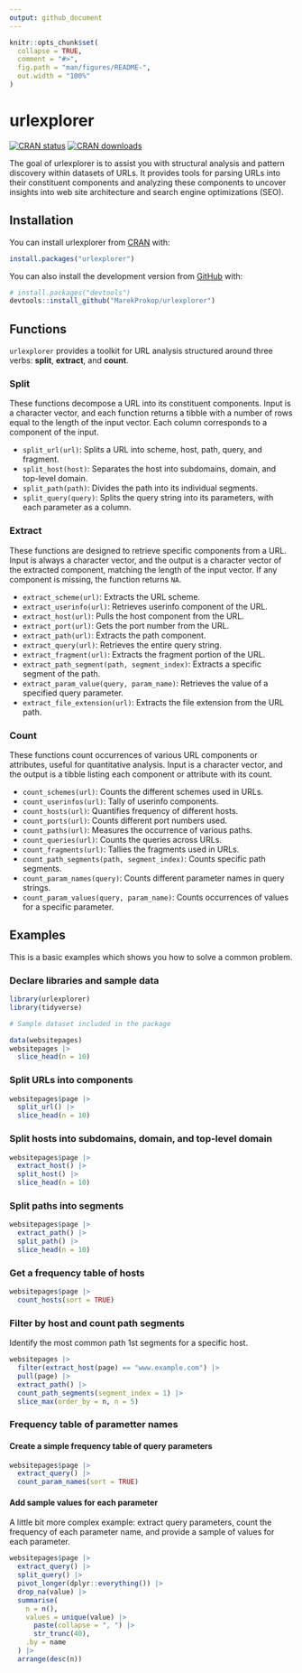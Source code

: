```yaml
---
output: github_document
---
```


<!-- README.md is generated from README.Rmd. Please edit that file -->

```r
knitr::opts_chunk$set(
  collapse = TRUE,
  comment = "#>",
  fig.path = "man/figures/README-",
  out.width = "100%"
)
```

# urlexplorer

<!-- badges: start -->
[![CRAN status](https://www.r-pkg.org/badges/version/urlexplorer)](https://CRAN.R-project.org/package=urlexplorer)
[![CRAN downloads](https://cranlogs.r-pkg.org/badges/urlexplorer)](https://cran.r-project.org/package=urlexplorer)
<!-- badges: end -->

The goal of urlexplorer is to assist you with structural analysis and pattern discovery within datasets of URLs. It provides tools for parsing URLs into their constituent components and analyzing these components to uncover insights into web site architecture and search engine optimizations (SEO).

## Installation

You can install urlexplorer from [CRAN](https://cran.r-project.org/package=urlexplorer) with:

``` r
install.packages("urlexplorer")
```

You can also install the development version from [GitHub](https://github.com/) with:

``` r
# install.packages("devtools")
devtools::install_github("MarekProkop/urlexplorer")
```

## Functions

`urlexplorer` provides a toolkit for URL analysis structured around three verbs: **split**, **extract**, and **count**.

### Split

These functions decompose a URL into its constituent components. Input is a character vector, and each function returns a tibble with a number of rows equal to the length of the input vector. Each column corresponds to a component of the input.

- `split_url(url)`: Splits a URL into scheme, host, path, query, and fragment.
- `split_host(host)`: Separates the host into subdomains, domain, and top-level domain.
- `split_path(path)`: Divides the path into its individual segments.
- `split_query(query)`: Splits the query string into its parameters, with each parameter as a column.

### Extract

These functions are designed to retrieve specific components from a URL. Input is always a character vector, and the output is a character vector of the extracted component, matching the length of the input vector. If any component is missing, the function returns `NA`.

- `extract_scheme(url)`: Extracts the URL scheme.
- `extract_userinfo(url)`: Retrieves userinfo component of the URL.
- `extract_host(url)`: Pulls the host component from the URL.
- `extract_port(url)`: Gets the port number from the URL.
- `extract_path(url)`: Extracts the path component.
- `extract_query(url)`: Retrieves the entire query string.
- `extract_fragment(url)`: Extracts the fragment portion of the URL.
- `extract_path_segment(path, segment_index)`: Extracts a specific segment of the path.
- `extract_param_value(query, param_name)`: Retrieves the value of a specified query parameter.
- `extract_file_extension(url)`: Extracts the file extension from the URL path.

### Count

These functions count occurrences of various URL components or attributes, useful for quantitative analysis. Input is a character vector, and the output is a tibble listing each component or attribute with its count.

- `count_schemes(url)`: Counts the different schemes used in URLs.
- `count_userinfos(url)`: Tally of userinfo components.
- `count_hosts(url)`: Quantifies frequency of different hosts.
- `count_ports(url)`: Counts different port numbers used.
- `count_paths(url)`: Measures the occurrence of various paths.
- `count_queries(url)`: Counts the queries across URLs.
- `count_fragments(url)`: Tallies the fragments used in URLs.
- `count_path_segments(path, segment_index)`: Counts specific path segments.
- `count_param_names(query)`: Counts different parameter names in query strings.
- `count_param_values(query, param_name)`: Counts occurrences of values for a specific parameter.


## Examples

This is a basic examples which shows you how to solve a common problem.

### Declare libraries and sample data

```r
library(urlexplorer)
library(tidyverse)
```

```r
# Sample dataset included in the package

data(websitepages)
websitepages |> 
  slice_head(n = 10)
```

### Split URLs into components

```r
websitepages$page |> 
  split_url() |> 
  slice_head(n = 10)
```

### Split hosts into subdomains, domain, and top-level domain

```r
websitepages$page |> 
  extract_host() |>
  split_host() |> 
  slice_head(n = 10)
```

### Split paths into segments

```r
websitepages$page |> 
  extract_path() |>
  split_path() |> 
  slice_head(n = 10)
```

### Get a frequency table of hosts

```r
websitepages$page |> 
  count_hosts(sort = TRUE)
```

### Filter by host and count path segments

Identify the most common path 1st segments for a specific host.

```r
websitepages |>
  filter(extract_host(page) == "www.example.com") |>
  pull(page) |>
  extract_path() |>
  count_path_segments(segment_index = 1) |> 
  slice_max(order_by = n, n = 5)
```

### Frequency table of parametter names

#### Create a simple frequency table of query parameters

```r
websitepages$page |>
  extract_query() |>
  count_param_names(sort = TRUE)
```

#### Add sample values for each parameter

A little bit more complex example: extract query parameters, count the frequency of each parameter name, and provide a sample of values for each parameter.

```r
websitepages$page |>
  extract_query() |>
  split_query() |>
  pivot_longer(dplyr::everything()) |>
  drop_na(value) |>
  summarise(
    n = n(),
    values = unique(value) |>
      paste(collapse = ", ") |>
      str_trunc(40),
    .by = name
  ) |>
  arrange(desc(n))
```

